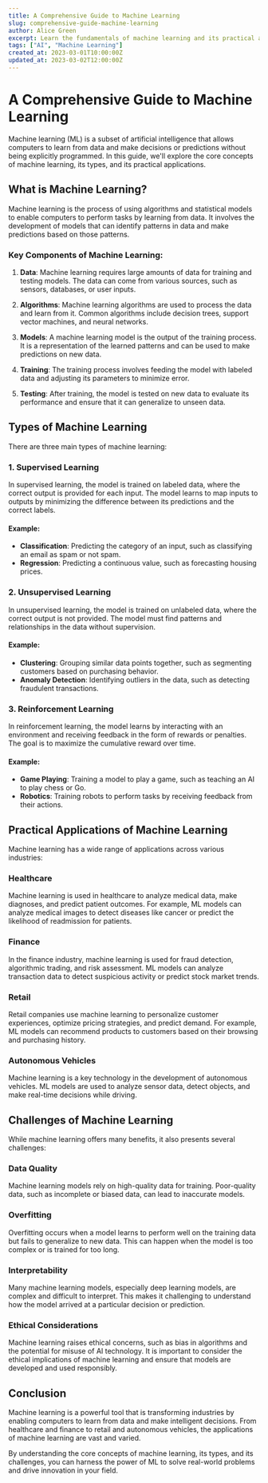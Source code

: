 ```yaml
---
title: A Comprehensive Guide to Machine Learning
slug: comprehensive-guide-machine-learning
author: Alice Green
excerpt: Learn the fundamentals of machine learning and its practical applications.
tags: ["AI", "Machine Learning"]
created_at: 2023-03-01T10:00:00Z
updated_at: 2023-03-02T12:00:00Z
---
```


# A Comprehensive Guide to Machine Learning

Machine learning (ML) is a subset of artificial intelligence that allows computers to learn from data and make decisions or predictions without being explicitly programmed. In this guide, we'll explore the core concepts of machine learning, its types, and its practical applications.

## What is Machine Learning?

Machine learning is the process of using algorithms and statistical models to enable computers to perform tasks by learning from data. It involves the development of models that can identify patterns in data and make predictions based on those patterns.

### Key Components of Machine Learning:

1. **Data**: Machine learning requires large amounts of data for training and testing models. The data can come from various sources, such as sensors, databases, or user inputs.

2. **Algorithms**: Machine learning algorithms are used to process the data and learn from it. Common algorithms include decision trees, support vector machines, and neural networks.

3. **Models**: A machine learning model is the output of the training process. It is a representation of the learned patterns and can be used to make predictions on new data.

4. **Training**: The training process involves feeding the model with labeled data and adjusting its parameters to minimize error.

5. **Testing**: After training, the model is tested on new data to evaluate its performance and ensure that it can generalize to unseen data.

## Types of Machine Learning

There are three main types of machine learning:

### 1. Supervised Learning

In supervised learning, the model is trained on labeled data, where the correct output is provided for each input. The model learns to map inputs to outputs by minimizing the difference between its predictions and the correct labels.

#### Example:

- **Classification**: Predicting the category of an input, such as classifying an email as spam or not spam.
- **Regression**: Predicting a continuous value, such as forecasting housing prices.

### 2. Unsupervised Learning

In unsupervised learning, the model is trained on unlabeled data, where the correct output is not provided. The model must find patterns and relationships in the data without supervision.

#### Example:

- **Clustering**: Grouping similar data points together, such as segmenting customers based on purchasing behavior.
- **Anomaly Detection**: Identifying outliers in the data, such as detecting fraudulent transactions.

### 3. Reinforcement Learning

In reinforcement learning, the model learns by interacting with an environment and receiving feedback in the form of rewards or penalties. The goal is to maximize the cumulative reward over time.

#### Example:

- **Game Playing**: Training a model to play a game, such as teaching an AI to play chess or Go.
- **Robotics**: Training robots to perform tasks by receiving feedback from their actions.

## Practical Applications of Machine Learning

Machine learning has a wide range of applications across various industries:

### Healthcare

Machine learning is used in healthcare to analyze medical data, make diagnoses, and predict patient outcomes. For example, ML models can analyze medical images to detect diseases like cancer or predict the likelihood of readmission for patients.

### Finance

In the finance industry, machine learning is used for fraud detection, algorithmic trading, and risk assessment. ML models can analyze transaction data to detect suspicious activity or predict stock market trends.

### Retail

Retail companies use machine learning to personalize customer experiences, optimize pricing strategies, and predict demand. For example, ML models can recommend products to customers based on their browsing and purchasing history.

### Autonomous Vehicles

Machine learning is a key technology in the development of autonomous vehicles. ML models are used to analyze sensor data, detect objects, and make real-time decisions while driving.

## Challenges of Machine Learning

While machine learning offers many benefits, it also presents several challenges:

### Data Quality

Machine learning models rely on high-quality data for training. Poor-quality data, such as incomplete or biased data, can lead to inaccurate models.

### Overfitting

Overfitting occurs when a model learns to perform well on the training data but fails to generalize to new data. This can happen when the model is too complex or is trained for too long.

### Interpretability

Many machine learning models, especially deep learning models, are complex and difficult to interpret. This makes it challenging to understand how the model arrived at a particular decision or prediction.

### Ethical Considerations

Machine learning raises ethical concerns, such as bias in algorithms and the potential for misuse of AI technology. It is important to consider the ethical implications of machine learning and ensure that models are developed and used responsibly.

## Conclusion

Machine learning is a powerful tool that is transforming industries by enabling computers to learn from data and make intelligent decisions. From healthcare and finance to retail and autonomous vehicles, the applications of machine learning are vast and varied.

By understanding the core concepts of machine learning, its types, and its challenges, you can harness the power of ML to solve real-world problems and drive innovation in your field.
